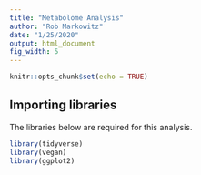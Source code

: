 ```yaml
---
title: "Metabolome Analysis"
author: "Rob Markowitz"
date: "1/25/2020"
output: html_document
fig_width: 5
---
```


```r
knitr::opts_chunk$set(echo = TRUE)
```
## Importing libraries

The libraries below are required for this analysis.

```r
library(tidyverse)
library(vegan)
library(ggplot2)
```

